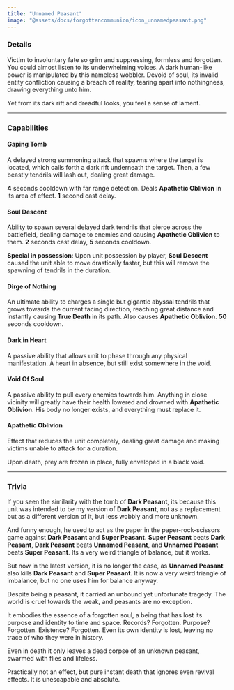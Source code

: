 ```yaml
---
title: "Unnamed Peasant"
image: "@assets/docs/forgottencommunion/icon_unnamedpeasant.png"
---
```


### Details

Victim to involuntary fate so grim and suppressing, formless and forgotten. You could almost listen to its underwhelming voices. A dark human-like power is manipulated by this nameless wobbler. Devoid of soul, its invalid entity confliction causing a breach of reality, tearing apart into nothingness, drawing everything unto him.

Yet from its dark rift and dreadful looks, you feel a sense of lament.

---

### Capabilities

<Tabs client:load>

<Tab name="Main Attack">

#### Gaping Tomb

A delayed strong summoning attack that spawns where the target is located, which calls forth a dark rift underneath the target. Then, a few beastly tendrils will lash out, dealing great damage.

**4** seconds cooldown with far range detection. Deals **Apathetic Oblivion** in its area of effect. **1** second cast delay.

</Tab>

<Tab name="Ability">

#### Soul Descent

Ability to spawn several delayed dark tendrils that pierce across the battlefield, dealing damage to enemies and causing **Apathetic Oblivion** to them. **2** seconds cast delay, **5** seconds cooldown.

**Special in possession**: Upon unit possession by player, **Soul Descent** caused the unit able to move drastically faster, but this will remove the spawning of tendrils in the duration.

#### Dirge of Nothing

An ultimate ability to charges a single but gigantic abyssal tendrils that grows towards the current facing direction, reaching great distance and instantly causing **True Death** in its path. Also causes **Apathetic Oblivion**. **50** seconds cooldown.

</Tab>

<Tab name="Passive">

#### Dark in Heart

A passive ability that allows unit to phase through any physical manifestation. A heart in absence, but still exist somewhere in the void.

#### Void Of Soul

A passive ability to pull every enemies towards him. Anything in close vicinity will greatly have their health lowered and drowned with **Apathetic Oblivion**. His body no longer exists, and everything must replace it.

</Tab>

<Tab name="Effects">

#### Apathetic Oblivion

Effect that reduces the unit completely, dealing great damage and making victims unable to attack for a duration.

Upon death, prey are frozen in place, fully enveloped in a black void.

</Tab>

</Tabs>

---

### Trivia

<Accordion client:load title="Unnamed Peasant Tomb?">

If you seen the similarity with the tomb of **Dark Peasant**, its because this unit was intended to be my version of **Dark Peasant**, not as a replacement but as a different version of it, but less wobbly and more unknown.

And funny enough, he used to act as the paper in the paper-rock-scissors game against **Dark Peasant** and **Super Peasant**. **Super Peasant** beats **Dark Peasant**, **Dark Peasant** beats **Unnamed Peasant**, and **Unnamed Peasant** beats **Super Peasant**. Its a very weird triangle of balance, but it works.

But now in the latest version, it is no longer the case, as **Unnamed Peasant** also kills **Dark Peasant** and **Super Peasant**. It is now a very weird triangle of imbalance, but no one uses him for balance anyway.

</Accordion>

<Accordion client:load title="Background">

Despite being a peasant, it carried an unbound yet unfortunate tragedy. The world is cruel towards the weak, and peasants are no exception.

It embodies the essence of a forgotten soul, a being that has lost its purpose and identity to time and space. Records? Forgotten. Purpose? Forgotten. Existence? Forgotten. Even its own identity is lost, leaving no trace of who they were in history.

Even in death it only leaves a dead corpse of an unknown peasant, swarmed with flies and lifeless.

</Accordion>

<Accordion client:load title="True Death?">

Practically not an effect, but pure instant death that ignores even revival effects. It is unescapable and absolute.

</Accordion>
